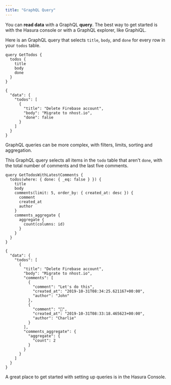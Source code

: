 ```yaml
---
title: "GraphQL Query"
---
```


You can **read data** with a GraphQL **query**. The best way to get started is with the Hasura console or with a GraphQL explorer, like GraphiQL.

Here is an GraphQL query that selects `title`, `body`, and `done` for every row in your `todos` table.

```graphql:Query
query GetTodos {
  todos {
    title
    body
    done
  }
}
```

```json:Response
{
  "data": {
    "todos": [
      {
        "title": "Delete Firebase account",
        "body": "Migrate to nhost.io",
        "done": false
      }
    ]
  }
}
```

GraphQL queries can be more complex, with filters, limits, sorting and aggregation.

This GraphQL query selects all items in the `todo` table that aren't `done`, with the total number of comments and the last five comments.

```graphql:Query
query GetTodosWithLatestComments {
  todos(where: { done: { _eq: false } }) {
    title
    body
    comments(limit: 5, order_by: { created_at: desc }) {
      comment
      created_at
      author
    }
    comments_aggregate {
      aggregate {
        count(columns: id)
      }
    }
  }
}
```

```json:Response
{
  "data": {
    "todos": [
      {
        "title": "Delete Firebase account",
        "body": "Migrate to nhost.io",
        "comments": [
          {
            "comment": "Let's do this",
            "created_at": "2019-10-31T08:34:25.621167+00:00",
            "author": "John"
          },
          {
            "comment": "🎉",
            "created_at": "2019-10-31T08:33:18.465623+00:00",
            "author": "Charlie"
          }
        ],
        "comments_aggregate": {
          "aggregate": {
            "count": 2
          }
        }
      }
    ]
  }
}
```

A great place to get started with setting up queries is in the Hasura Console.
